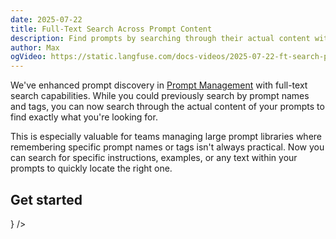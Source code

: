 ```yaml
---
date: 2025-07-22
title: Full-Text Search Across Prompt Content
description: Find prompts by searching through their actual content with our new full-text search capability
author: Max
ogVideo: https://static.langfuse.com/docs-videos/2025-07-22-ft-search-prompts.mp4
---
```



<ChangelogHeader />

We've enhanced prompt discovery in [Prompt Management](/docs/get-started/prompts) with full-text search capabilities. While you could previously search by prompt names and tags, you can now search through the actual content of your prompts to find exactly what you're looking for.

This is especially valuable for teams managing large prompt libraries where remembering specific prompt names or tags isn't always practical. Now you can search for specific instructions, examples, or any text within your prompts to quickly locate the right one.

## Get started


<Cards num={1}>
  <Card title="Prompt Management Documentation" href="/docs/get-started/prompts" icon={<Book />} />
</Cards>